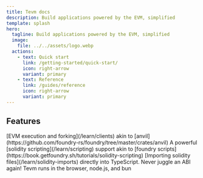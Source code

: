 ```yaml
---
title: Tevm docs
description: Build applications powered by the EVM, simplified
template: splash
hero:
  tagline: Build applications powered by the EVM, simplified
  image:
    file: ../../assets/logo.webp
  actions:
    - text: Quick start
      link: /getting-started/quick-start/
      icon: right-arrow
      variant: primary
    - text: Reference
      link: /guides/reference
      icon: right-arrow
      variant: primary
---
```



## Features

<CardGrid>
	<Card title="Tevm memory devnet" icon="pencil">
		[EVM execution and forking](/learn/clients) akin to [anvil](https://github.com/foundry-rs/foundry/tree/master/crates/anvil)
	</Card>
	<Card title="Solidity scripting" icon="add-document">
		A powerful [solidity scripting](/learn/scripting) support akin to [foundry scripts](https://book.getfoundry.sh/tutorials/solidity-scripting)
	</Card>
	<Card title="Solidity imports" icon="setting">
		[Importing solidity files](/learn/solidity-imports) directly into TypeScript. Never juggle an ABI again!
	</Card>
	<Card title="Runs in all environments" icon="open-book">
		Tevm runs in the browser, node.js, and bun
	</Card>
</CardGrid>

